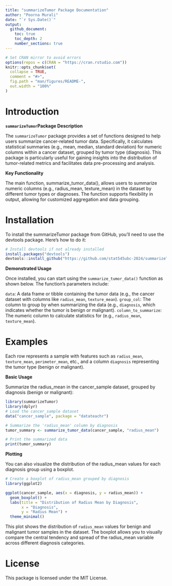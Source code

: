 ```yaml
---
title: "summarizeTumor Package Documentation"
author: "Poorna Murali"
date: "`r Sys.Date()`"
output:
  github_document:
    toc: true
    toc_depth: 2
    number_sections: true
---
```




```r
# Set CRAN mirror to avoid errors
options(repos = c(CRAN = "https://cran.rstudio.com"))
knitr::opts_chunk$set(
  collapse = TRUE,
  comment = "#>",
  fig.path = "man/figures/README-",
  out.width = "100%"
)
```

# Introduction

**`summarizeTumor`Package Description**

The `summarizeTumor` package provides a set of functions designed to help users summarize cancer-related tumor data. Specifically, it calculates statistical summaries (e.g., mean, median, standard deviation) for numeric columns within a cancer dataset, grouped by tumor type (diagnosis). This package is particularly useful for gaining insights into the distribution of tumor-related metrics and facilitates data pre-processing and analysis.

**Key Functionality**

The main function, summarize_tumor_data(), allows users to summarize numeric columns (e.g., radius_mean, texture_mean) in the dataset by different tumor types or diagnoses. The function supports flexibility in output, allowing for customized aggregation and data grouping.

# Installation

To install the summarizeTumor package from GitHub, you’ll need to use the devtools package. Here’s how to do it:

``` r
# Install devtools if not already installed
install.packages("devtools")
devtools::install_github("https://github.com/stat545ubc-2024/summarizeTumor.git")
```
**Demonstrated Usage**

Once installed, you can start using the `summarize_tumor_data()` function as shown below. The function’s parameters include:

`data`: A data frame or tibble containing the tumor data (e.g., the cancer dataset with columns like `radius_mean`, `texture_mean`).
`group_col`: The column to group by when summarizing the data (e.g., `diagnosis`, which indicates whether the tumor is benign or malignant).
`column_to_summarize`: The numeric column to calculate statistics for (e.g., `radius_mean`, `texture_mean`).

# Examples

Each row represents a sample with features such as `radius_mean`, `texture_mean`, `perimeter_mean`, etc., and a column `diagnosis` representing the tumor type (benign or malignant).

**Basic Usage**

Summarize the radius_mean in the cancer_sample dataset, grouped by diagnosis (benign or malignant):

```r
library(summarizeTumor)
library(dplyr)
# Load the cancer_sample dataset
data("cancer_sample", package = "datateachr")

# Summarize the 'radius_mean' column by diagnosis
tumor_summary <- summarize_tumor_data(cancer_sample, "radius_mean")

# Print the summarized data
print(tumor_summary)
```

**Plotting**

You can also visualize the distribution of the radius_mean values for each diagnosis group using a boxplot.

```r
# Create a boxplot of radius_mean grouped by diagnosis
library(ggplot2)

ggplot(cancer_sample, aes(x = diagnosis, y = radius_mean)) +
  geom_boxplot() +
  labs(title = "Distribution of Radius Mean by Diagnosis", 
       x = "Diagnosis", 
       y = "Radius Mean") +
  theme_minimal()

```

This plot shows the distribution of `radius_mean` values for benign and malignant tumor samples in the dataset. The boxplot allows you to visually compare the central tendency and spread of the radius_mean variable across different diagnosis categories.

# License

This package is licensed under the MIT License.




